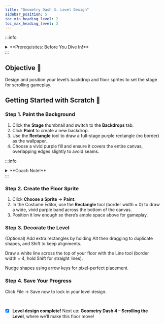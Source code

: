 ```yaml
---
title: "Geometry Dash 3: Level Design"
sidebar_position: 5
toc_min_heading_level: 2
toc_max_heading_level: 3
---
```


:::info
<details style={{border:'none'}}>
    <summary>**Prerequisites: Before You Dive In!**</summary>
    
- You have completed **Geometry Dash 1 – Drawing the Player** and **Geometry Dash 2 – Adding Music & Jumping**.  
- You’re familiar with the Scratch editor: Stage, Sprites pane, Backdrops tab, Costumes tab, and Scripts area.  
</details>
:::

## Objective 🧐

Design and position your level’s backdrop and floor sprites to set the stage for scrolling gameplay.

## Getting Started with Scratch 🚩

### Step 1. Paint the Background

1. Click the **Stage** thumbnail and switch to the **Backdrops** tab.  
2. Click **Paint** to create a new backdrop.  
3. Use the **Rectangle** tool to draw a full-stage purple rectangle (no border) as the wallpaper.  
4. Choose a vivid purple fill and ensure it covers the entire canvas, overlapping edges slightly to avoid seams.

:::info
<details style={{border:'none'}}>
    <summary>**Coach Note!**</summary>
    
Backdrops are static—they stay fixed behind all sprites. We’ll scroll the level sprites instead of the backdrop.
</details>
:::

### Step 2. Create the Floor Sprite

1. Click **Choose a Sprite** → **Paint**.  
2. In the Costume Editor, use the **Rectangle** tool (border width = 0) to draw a wide, vivid purple band across the bottom of the canvas.  
3. Position it low enough so there’s ample space above for gameplay.  

### Step 3. Decorate the Level

(Optional) Add extra rectangles by holding Alt then dragging to duplicate shapes, and Shift to keep alignments.

Draw a white line across the top of your floor with the Line tool (border width = 4, hold Shift for straight lines).

Nudge shapes using arrow keys for pixel-perfect placement.

### Step 4. Save Your Progress

Click File → Save now to lock in your level design.

<br />

- [x] **Level design complete!** Next up: **Geometry Dash 4 – Scrolling the Level**, where we’ll make this floor move!

